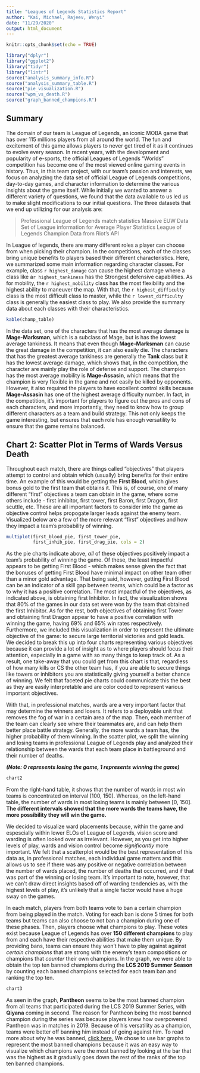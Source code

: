 ```yaml
---
title: "Leagues of Legends Statistics Report"
author: "Kai, Michael, Rajeev, Wenyi"
date: "11/29/2020"
output: html_document
---
```


```r
knitr::opts_chunk$set(echo = TRUE)
```

```r
library("dplyr")
library("ggplot2")
library("tidyr")
library("lintr")
source("analysis_summary_info.R")
source("analysis_summary_table.R")
source("pie_visualization.R")
source("wpm_vs_death.R")
source("graph_banned_champions.R")
```

## Summary 

  The domain of our team is League of Legends, an iconic MOBA game that has over 115 millions players from all around the world. The fun and excitement of this game allows players to never get tired of it as it continues to evolve every season. In recent years, with the development and popularity of e-sports, the official Leagues of Legends "Worlds" competition has become one of the most viewed online gaming events in history. Thus, in this team project, with our team's passion and interests, we focus on analyzing the data set of official League of Legends competitions, day-to-day games, and character information to determine the various insights about the game itself. While initially we wanted to answer a different variety of questions, we found that the data available to us led us to make slight modifications to our initial questions. The three datasets that we end up utilizing for our analysis are:
  
  > Professional League of Legends match statistics
  > Massive EUW Data Set of League information for Average Player Statistics
  > League of Legends Champion Data from Riot's API
  
  In League of legends, there are many different roles a player can choose from when picking their champion. In the competitions, each of the classes bring unique benefits to players based their different characteristics. Here, we summarized some main information regarding character classes. For example, class `r highest_damage` can cause the highest damage where a class like a`r highest_tankiness` has the Strongest defensive capabilities. As for mobility, the `r highest_mobility` class has the most flexibility and the highest ability to maneuver the map. With that, the `r highest_difficulty` class is the most difficult class to master, while the `r lowest_difficulty` class is generally the easiest class to play. We also provide the summary data about each classes with their characteristics.
    
```r
kable(champ_table)
```
  In the data set, one of the characters that has the most average damage is **Mage-Marksman**, which is a subclass of Mage, but is has the lowest average tankiness. It means that even though **Mage-Marksman** can cause the great damage in the competition, it can also easily die. The characters that has the greatest average tankiness are generally the **Tank** class but it has the lowest average damage, which shows that, in the competition, the character are mainly play the role of defense and support. The champion has the most average mobility is **Mage-Assasin**, which means that the champion is very flexible in the game and not easily be killed by opponents. However, it also required the players to have excellent control skills because **Mage-Assasin**
has one of the highest average difficulty number. In fact, in the competition, it's important for players to figure out the pros and cons of each characters, and more importantly, they need to know how to group different characters as a team and build strategy. This not only keeps the game interesting, but ensures that each role has enough versatility to ensure that the game remains balanced.

## Chart 2:  Scatter Plot in Terms of Wards Versus Death
  Throughout each match, there are things called "objectives" that players attempt to control and obtain which (usually) bring benefits for their entire time. An example of this would be getting the **First Blood**, which gives bonus gold to the first team that obtains it. This is, of course, one of many different "first" objectives a team can obtain in the game, where some others include - first inhibitor, first tower, first Baron, first Dragon, first scuttle, etc. These are all important factors to consider into the game as objective control helps propogate larger leads against the enemy team. Visualized below are a few of the more relevant "first" objectives and how they impact a team's probability of winning. 

```r
multiplot(first_blood_pie, first_tower_pie,
          first_inhib_pie, first_drag_pie, cols = 2)
```

As the pie charts indicate above, _all_ of these objectives positively impact a team's probability of winning the game. Of these, the least impactful appears to be getting First Blood - which makes sense given the fact that the bonuses of getting First Blood have minimal impact on other team other than a minor gold advantage. That being said, however, getting First Blood can be an indicator of a skill gap between teams, which could be a factor as to why it has a positive correlation. The most impactful of the objectives, as indicated above, is obtaining first Inhibitor. In fact, the visualization shows that 80% of the games in our data set were won by the team that obtained the first Inhibitor. As for the rest, both objectives of obtaining first Tower and obtaining first Dragon appear to have a positive correlation with winning the game, having 69% and 65% win rates respectively. Furthermore, we included this visualization in order to represent the ultimate objective of the game: to secure large territorial victories and gold leads. We decided to break this up into four charts representing various objectives because it can provide a lot of insight as to where players should focus their attention, especially in a game with so many things to keep track of. As a result, one take-away that you could get from this chart is that, regardless of how many kills or CS the other team has, if you are able to secure things like towers or inhibitors you are statistically giving yourself a better chance of winning. We felt that faceted pie charts could communicate this the best as they are easily interpretable and are color coded to represent various important objectives.

   With that, in professional matches, wards are a very important factor that may determine the winners and losers. It refers to a deployable unit that removes the fog of war in a certain area of the map. Then, each member of the team can clearly see where their teammates are, and can help them better place battle strategy. Generally, the more wards a team has, the higher probability of them winning. In the scatter plot, we split the winning and losing teams in professional League of Legends play and analyzed their relationship between the wards that each team place in battleground and their number of deaths. 
   
**_(Note: 0 represents losing the game, 1 represents winning the game)_**
   
```r
chart2
```


  From the right-hand table, it shows that the number of wards in most win teams is concentrated on interval [100, 150]. Whereas, on the left-hand table, the number of wards in most losing teams is mainly between [0, 150]. **The different intervals showed that the more wards the teams have, the more possibility they will win the game.**
    
  We decided to visualize ward placements because, within the game and espescially within lower ELOs of League of Legends, vision score and warding is often looked over as irrelevant. However, as you get into higher levels of play, wards and vision control become _significantly_ more important. We felt that a scatterplot would be the best representation of this data as, in professional matches, each individual game matters and this allows us to see if there was any positive or negative correlation between the number of wards placed, the number of deaths that occurred, and if that was part of the winning or losing team. It's important to note, however, that we can't draw direct insights based off of warding tendencies as, with the highest levels of play, it's unlikely that a single factor would have a huge sway on the games.
  
  
  In each match, players from both teams vote to ban a certain champion from 
being played in the match. Voting for each ban is done 5 times for both teams 
but teams can also choose to not ban a champion during one of these phases. 
Then, players choose what champions to play. These votes exist because League of Legends 
has over **150 different champions** to play from and each have their respective 
abilities that make them unique. By providing bans, teams can ensure they won't 
have to play against against *certain champions* that are strong with the enemy's 
team compositions or champions that *counter* their own champions. In the graph, 
we were able to obtain the top ten banned champions during the 
**LCS 2019 Summer Season** by counting each banned champions selected for
each team ban and ranking the top ten.

```r
chart3
```

  As seen in the graph, **Pantheon** seems to be the most banned champion from
all teams that participated during the LCS 2019 Summer Series, with **Qiyana**
coming in second. The reason for Pantheon being the most banned champion during 
the series was because players knew how overpowered Pantheon was in matches in 
2019. Because of his versatility as a champion, teams were better off banning 
him instead of going against him. To read more about why he was banned, [click here.](https://www.invenglobal.com/articles/9417/worlds-2019-why-pantheon-was-banned-for-100-of-group-stage)
We chose to use bar graphs to represent the most banned champions because
it was an easy way to visualize which champions were the most banned by looking
at the bar that was the highest as it gradually goes down the rest of the ranks 
of the top ten banned champions.

